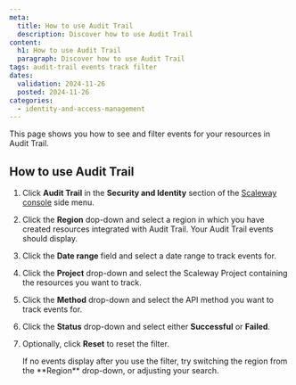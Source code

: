 ```yaml
---
meta:
  title: How to use Audit Trail
  description: Discover how to use Audit Trail
content:
  h1: How to use Audit Trail
  paragraph: Discover how to use Audit Trail
tags: audit-trail events track filter
dates:
  validation: 2024-11-26
  posted: 2024-11-26
categories:
  - identity-and-access-management
---
```


This page shows you how to see and filter events for your resources in Audit Trail.

## How to use Audit Trail

1. Click **Audit Trail** in the **Security and Identity** section of the [Scaleway console](https://console.scaleway.com/) side menu.
2. Click the **Region** dop-down and select a region in which you have created resources integrated with Audit Trail. Your Audit Trail events should display.
3. Click the **Date range** field and select a date range to track events for.
4. Click the **Project** drop-down and select the Scaleway Project containing the resources you want to track.
5. Click the **Method** drop-down and select the API method you want to track events for.
6. Click the **Status** drop-down and select either **Successful** or **Failed**.
7. Optionally, click **Reset** to reset the filter.

    <Message type="tip">
     If no events display after you use the filter, try switching the region from the **Region** drop-down, or adjusting your search.
    </Message>

